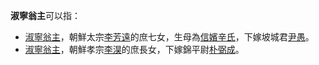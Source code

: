 '''淑寧翁主'''可以指：
*[[淑寧翁主_(朝鮮太宗)|淑寧翁主]]，朝鮮太宗[[李芳遠|李芳遠]]的庶七女，生母為[[信嬪辛氏|信嬪辛氏]]，下嫁坡城君[[尹愚|尹愚]]。
*[[淑寧翁主_(朝鮮孝宗)|淑寧翁主]]，朝鮮孝宗[[李淏|李淏]]的庶長女，下嫁錦平尉[[朴弼成|朴弼成]]。
{{disambig}}